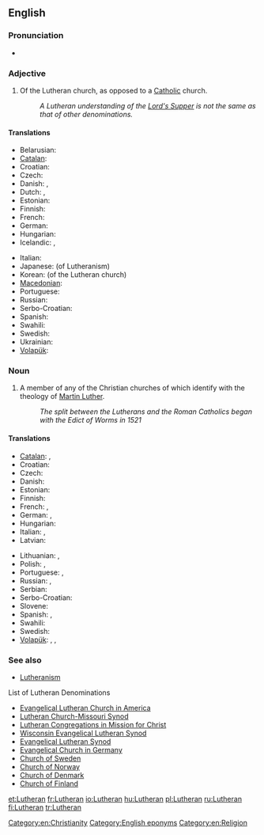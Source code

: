 ==English==

===Pronunciation===
* {{audio|en-us-Lutheran.ogg|Audio (US)}}

===Adjective===
{{en-adj}}

# Of the Lutheran church, as opposed to a [[Catholic]] church.
#: ''A Lutheran understanding of the [[Lord's Supper]] is not the same as that of other denominations.''

====Translations====
{{trans-top|related to the Lutheran church}}
* Belarusian: {{t|be|лютэранскі|xs=Belarusian}}
* [[Catalan]]: {{t|ca|luterà}}
* Croatian: {{t|hr|luteranski}}
* Czech: {{t|cs|luteránský}}
* Danish: {{t|da|lutheransk}}, {{t|da|luthersk}}
* Dutch: {{t|nl|lutheraans}}, {{t|nl|luthers}}
* Estonian: {{t|et|luterlik}}
* Finnish: {{t+|fi|luterilainen}}
* French: {{t+|fr|luthérien|m}}
* German: {{t|de|lutherisch}}
* Hungarian: {{t+|hu|lutheránus}}
* Icelandic: {{t|is|lúterskur}}, {{t|is|lútherskur}}
{{trans-mid}}
* Italian: {{t+|it|luterano|m}}
* Japanese: {{t|ja|ルター派の|tr=rutaaha-no}} (of Lutheranism)
* Korean: {{t|ko|루터교회의|tr=rutokyohoi-ui|sc=Hang}} (of the Lutheran church)
* [[Macedonian]]: {{t|mk|лутерански|m}}
* Portuguese: {{t+|pt|luterano}}
* Russian: {{t|ru|лютеранский|m}}
* Serbo-Croatian: {{t|sh|лутерански|m|sc=Cyrl|xs=Serbo-Croatian}}
* Spanish: {{t-|es|luterano}}
* Swahili: {{t|sw|Kilutheri}}
* Swedish: {{t|sv|luthersk}}
* Ukrainian: {{t|uk|лютеранський|m|xs=Ukrainian}}
* [[Volapük]]: {{t|vo|luterik}}
{{trans-bottom}}

===Noun===
{{en-noun}}

# A member of any of the Christian churches of which identify with the theology of [[w:Martin Luther|Martin Luther]].
#: ''The split between the Lutherans and the Roman Catholics began with the Edict of Worms in 1521''

====Translations====
{{trans-top|A member of a Lutheran church}}
* [[Catalan]]: {{t|ca|luterà|m}}, {{t-|ca|luterana|f}}
* Croatian: {{t|hr|luteranac|m}}
* Czech: {{t|cs|luterán|m}}
* Danish: {{t|da|lutheraner|c}}
* Estonian: {{t-|et|luterlane}}
* Finnish: {{t+|fi|luterilainen}}
* French: {{t+|fr|luthérien|m}}, {{t|fr|luthérienne|f}}
* German: {{t|de|Luteraner|m}}, {{t|de|Luteranerin|f}}
* Hungarian: {{t+|hu|lutheránus}}
* Italian: {{t+|it|luterano|m}}, {{t+|it|luterana|f}}
* Latvian: {{t|lv|luterānis|m|xs=Latvian}}
{{trans-mid}}
* Lithuanian: {{t+|lt|liuteronas|m|xs=Lithuanian}}, {{t+|lt|liuteronė|f|xs=Lithuanian}}
* Polish: {{t|pl|luteranin|m}}, {{t|pl|luteranka|f}}
* Portuguese: {{t+|pt|luterano|m}}, {{t-|pt|luterana|f}}
* Russian: {{t|ru|лютеранин|m|sc=Cyrl|tr=ljuteránin}}, {{t|ru|лютеранка|f|sc=Cyrl|tr=ljuteránka}}
* Serbian: {{t-|sr|лутеран|m|sc=Cyrl}}
* Serbo-Croatian: {{t|sh|лутеран|m|sc=Cyrl|xs=Serbo-Croatian}}
* Slovene: {{sl|luteranec}}
* Spanish: {{t-|es|luterano|m}}, {{t-|es|luterana|f}}
* Swahili: {{t|sw|Mlutheri}}
* Swedish: {{t+|sv|lutheran}}
* [[Volapük]]: {{qualifier|male or female}} {{t|vo|luteran}}, {{qualifier|male}} {{t|vo|hiluteran}}, {{qualifier|female}} {{t|vo|jiluteran}}
{{trans-bottom}}

===See also===
* [[Lutheranism]]
;List of Lutheran Denominations
* [http://en.wikipedia.org/wiki/Evangelical_Lutheran_Church_in_America Evangelical Lutheran Church in America]
* [http://en.wikipedia.org/wiki/Lutheran_Church-Missouri_Synod Lutheran Church-Missouri Synod]
* [[w:Lutheran Congregations in Mission for Christ|Lutheran Congregations in Mission for Christ]]
* [http://en.wikipedia.org/wiki/Wisconsin_Evangelical_Lutheran_Synod Wisconsin Evangelical Lutheran Synod]
* [http://en.wikipedia.org/wiki/Evangelical_Lutheran_Synod Evangelical Lutheran Synod]
* [http://en.wikipedia.org/wiki/Evangelical_Church_in_Germany Evangelical Church in Germany]
* [http://en.wikipedia.org/wiki/Church_of_Sweden Church of Sweden]
* [http://en.wikipedia.org/wiki/Church_of_Norway Church of Norway]
* [http://en.wikipedia.org/wiki/Church_of_Denmark Church of Denmark]
* [http://en.wikipedia.org/wiki/Church_of_Finland Church of Finland]

[[Category:en:Christianity]]
[[Category:English eponyms]]
[[Category:en:Religion]]

[[et:Lutheran]]
[[fr:Lutheran]]
[[io:Lutheran]]
[[hu:Lutheran]]
[[pl:Lutheran]]
[[ru:Lutheran]]
[[fi:Lutheran]]
[[tr:Lutheran]]